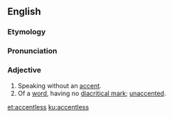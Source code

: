 ==English==

===Etymology===
{{suffix|accent|less}}

===Pronunciation===
{{a|US}} {{IPA|æk.ˈsɛnt.ləs/}}

===Adjective===
{{en-adj}}

# Speaking without an [[accent]].
# Of a [[word]], having no [[diacritical mark]]; [[unaccented]].

[[et:accentless]]
[[ku:accentless]]